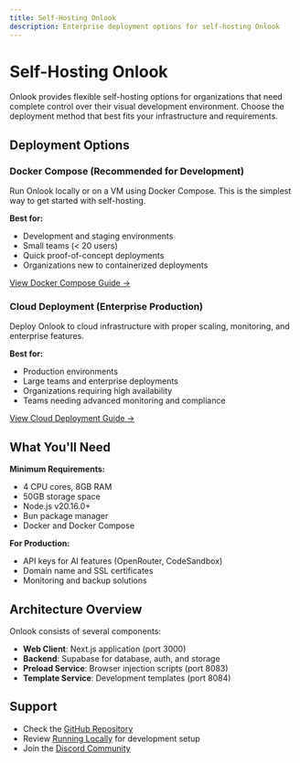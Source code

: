 ```yaml
---
title: Self-Hosting Onlook
description: Enterprise deployment options for self-hosting Onlook
---
```


# Self-Hosting Onlook

Onlook provides flexible self-hosting options for organizations that need complete control over their visual development environment. Choose the deployment method that best fits your infrastructure and requirements.

## Deployment Options

### Docker Compose (Recommended for Development)
Run Onlook locally or on a VM using Docker Compose. This is the simplest way to get started with self-hosting.

**Best for:**
- Development and staging environments
- Small teams (< 20 users)
- Quick proof-of-concept deployments
- Organizations new to containerized deployments

[View Docker Compose Guide →](/docs/self-hosting/docker-compose)

### Cloud Deployment (Enterprise Production)
Deploy Onlook to cloud infrastructure with proper scaling, monitoring, and enterprise features.

**Best for:**
- Production environments
- Large teams and enterprise deployments
- Organizations requiring high availability
- Teams needing advanced monitoring and compliance

[View Cloud Deployment Guide →](/docs/self-hosting/cloud-deployment)

## What You'll Need

**Minimum Requirements:**
- 4 CPU cores, 8GB RAM
- 50GB storage space
- Node.js v20.16.0+
- Bun package manager
- Docker and Docker Compose

**For Production:**
- API keys for AI features (OpenRouter, CodeSandbox)
- Domain name and SSL certificates
- Monitoring and backup solutions

## Architecture Overview

Onlook consists of several components:

- **Web Client**: Next.js application (port 3000)
- **Backend**: Supabase for database, auth, and storage
- **Preload Service**: Browser injection scripts (port 8083)
- **Template Service**: Development templates (port 8084)

## Support

- Check the [GitHub Repository](https://github.com/onlook-dev/onlook)
- Review [Running Locally](/docs/developers/running-locally) for development setup
- Join the [Discord Community](https://discord.gg/onlook)
